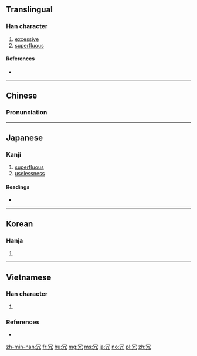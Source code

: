{{also|宂}}
==Translingual==

===Han character===
{{Han char|rn=14|rad=冖|as=02|sn=4|four=37217|canj=BHN,XBHN|ids=⿱冖几}}

# [[excessive]]
# [[superfluous]]

====References====
* {{Han ref|kx=0130.130|dkj=01566|dj=0292.130|hdz=10302.160|uh=5197|ud=20887|bh=A4BE|bd=42174}}

----

==Chinese==
{{zh-forms}}

===Pronunciation===
{{zh-pron
|m=rǒng
|c=jung2
|mn=lēng/liōng
|mc=
|oc=y
|ma=
|cat=a
}}

----

==Japanese==

===Kanji===
{{ja-kanji|grade=c|rs=冖02}}

# [[superfluous]]
# [[uselessness]]

====Readings====
* {{ja-readings|goon=[[にゅう]] (nyū)|kanon=[[じょう]] (jō)|kun=[[むだ]] (muda)}}

----

==Korean==

===Hanja===
{{ko-hanja|hangeul=용|rv=yong|mr=yong|y=yong}}

# {{defn|lang=ko|sort=冖02}}

----

==Vietnamese==

===Han character===
{{vi-readings|rs=冖02| hanviet = võng, nhũng|nom=nhõng, nhủng, nhùng, nũng, nhũng}}

# {{defn|lang=vi|sort=冖02}}

===References===
* {{R:WinVNKey:Lê Sơn Thanh}}

[[zh-min-nan:冗]]
[[fr:冗]]
[[hu:冗]]
[[mg:冗]]
[[ms:冗]]
[[ja:冗]]
[[no:冗]]
[[pl:冗]]
[[zh:冗]]